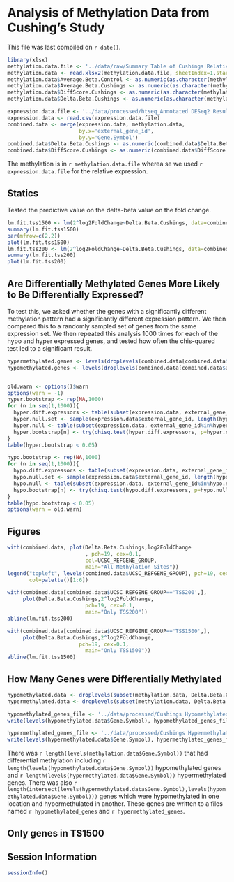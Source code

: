 Analysis of Methylation Data from Cushing's Study
=============================================================

This file was last compiled on ```r date()```.

```r
library(xlsx)
methylation.data.file <- '../data/raw/Summary Table of Cushings Relative Control Methylation Jan 6 2013.xlsx'
methylation.data <- read.xlsx2(methylation.data.file, sheetIndex=1,startRow=2)
methylation.data$Average.Beta.Control <- as.numeric(as.character(methylation.data$Average.Beta.Control))
methylation.data$Average.Beta.Cushings <- as.numeric(as.character(methylation.data$Average.Beta.Cushings))
methylation.data$DiffScore.Cushings <- as.numeric(as.character(methylation.data$DiffScore.Cushings))
methylation.data$Delta.Beta.Cushings <- as.numeric(as.character(methylation.data$Delta.Beta.Cushings))

expression.data.file <- '../data/processed/htseq_Annotated DESeq2 Results - Cushing.csv'
expression.data <- read.csv(expression.data.file)
combined.data <- merge(expression.data, methylation.data,
                       by.x='external_gene_id',
                       by.y='Gene.Symbol')
combined.data$Delta.Beta.Cushings <- as.numeric(combined.data$Delta.Beta.Cushings)
combined.data$DiffScore.Cushings <- as.numeric(combined.data$DiffScore.Cushings)
```

The methylation is in `r methylation.data.file` wherea se we used `r expression.data.file` for the relative expression.

Statics
---------

Tested the predictive value on the delta-beta value on the fold change.

```r
lm.fit.tss1500 <- lm(2^log2FoldChange~Delta.Beta.Cushings, data=combined.data[combined.data$UCSC_REFGENE_GROUP=='TSS1500',])
summary(lm.fit.tss1500)
par(mfrow=c(2,2))
plot(lm.fit.tss1500)
lm.fit.tss200 <- lm(2^log2FoldChange~Delta.Beta.Cushings, data=combined.data[combined.data$UCSC_REFGENE_GROUP=='TSS200',])
summary(lm.fit.tss200)
plot(lm.fit.tss200)
```

Are Differentially Methylated Genes More Likely to Be Differentially Expressed?
---------------------------------------------------------------------------------

To test this, we asked whether the genes with a significantly different methylation pattern had a significantly different expression pattern.  We then compared this to a randomly sampled set of genes from the same expression set.  We then repeated this analysis 1000 times for each of the hypo and hyper expressed genes, and tested how often the chis-quared test led to a significant result.

```r
hypermethylated.genes <- levels(droplevels(combined.data[combined.data$Delta.Beta.Cushings>0,]$external_gene_id))
hypomethylated.genes <- levels(droplevels(combined.data[combined.data$Delta.Beta.Cushings<0,]$external_gene_id))


old.warn <- options()$warn
options(warn = -1)
hyper.bootstrap <- rep(NA,1000)
for (n in seq(1,1000)){
  hyper.diff.expressors <- table(subset(expression.data, external_gene_id%in%hypermethylated.genes)$padj < 0.05)
  hyper.null.set <- sample(expression.data$external_gene_id, length(hypermethylated.genes), replace=F)
  hyper.null <- table(subset(expression.data, external_gene_id%in%hyper.null.set )$padj < 0.05)
  hyper.bootstrap[n] <- try(chisq.test(hyper.diff.expressors, p=hyper.null, rescale.p=T)$p.value, silent=T)
}
table(hyper.bootstrap < 0.05)

hypo.bootstrap <- rep(NA,1000)
for (n in seq(1,1000)){
  hypo.diff.expressors <- table(subset(expression.data, external_gene_id%in%hypomethylated.genes)$padj < 0.05)
  hypo.null.set <- sample(expression.data$external_gene_id, length(hypomethylated.genes), replace=F)
  hypo.null <- table(subset(expression.data, external_gene_id%in%hypo.null.set )$padj < 0.05)
  hypo.bootstrap[n] <- try(chisq.test(hypo.diff.expressors, p=hypo.null, rescale.p=T)$p.value, silent=T)
}
table(hypo.bootstrap < 0.05)
options(warn = old.warn)
```

Figures
----------

```r
with(combined.data, plot(Delta.Beta.Cushings,log2FoldChange
                         , pch=19, cex=0.1,
                         col=UCSC_REFGENE_GROUP,
                         main="All Methylation Sites"))
legend("topleft", levels(combined.data$UCSC_REFGENE_GROUP), pch=19, cex=1, bty="n",
       col=palette()[1:6])

with(combined.data[combined.data$UCSC_REFGENE_GROUP=='TSS200',], 
     plot(Delta.Beta.Cushings,2^log2FoldChange,
                         pch=19, cex=0.1,
                         main="Only TSS200"))
abline(lm.fit.tss200)

with(combined.data[combined.data$UCSC_REFGENE_GROUP=='TSS1500',], 
     plot(Delta.Beta.Cushings,2^log2FoldChange,
                       pch=19, cex=0.1,
                         main="Only TSS1500"))
abline(lm.fit.tss1500)

```

How Many Genes were Differentially Methylated
----------------------------------------------

```r
hypomethylated.data <- droplevels(subset(methylation.data, Delta.Beta.Cushings<0))
hypermethylated.data <- droplevels(subset(methylation.data, Delta.Beta.Cushings>0))

hypomethylated_genes_file <- '../data/processed/Cushings Hypomethylated Genes.txt'
write(levels(hypomethylated.data$Gene.Symbol), hypomethylated_genes_file)

hypermethylated_genes_file <- '../data/processed/Cushings Hypermethylated Genes.txt'
write(levels(hypermethylated.data$Gene.Symbol), hypermethylated_genes_file)
```

There was `r length(levels(methylation.data$Gene.Symbol))` that had differential methylation including `r length(levels(hypomethylated.data$Gene.Symbol))` hypomethylated genes and `r length(levels(hypermethylated.data$Gene.Symbol))` hypermethylated genes.  There was also `r length(intersect(levels(hypermethylated.data$Gene.Symbol),levels(hypomethylated.data$Gene.Symbol)))` genes which were hypomethylated in one location and hypermethulated in another.  These genes are written to a files named `r hypomethylated_genes` and `r hypermethylated_genes`.

Only genes in TS1500
---------------------

Session Information
-------------------
```r
sessionInfo()
```
